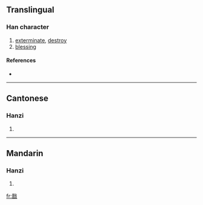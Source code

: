 {{also|戩}}
==Translingual==

===Han character===
{{Han char|rn=62|rad=戈|as=10|sn=14|four=|canj=一日戈 (MAI), X一日戈 (XMAI)}}

# [[exterminate]], [[destroy]]
# [[blessing]]

====References====
* {{Han ref|kx=0413.371|dj=0756.330|hdz=21410.040|uh=622C|ud=25132}}

----

==Cantonese==

===Hanzi===
{{yue-hanzi|jyut=|y=jin2|tra=戩}}

# {{defn|Cantonese}}

----

==Mandarin==

===Hanzi===
{{cmn-hanzi|tra=戩|pin=[[jiǎn]] ([[jian3]])|wg=chien<sup>3</sup>}}

# {{defn|Mandarin}}

[[fr:戬]]